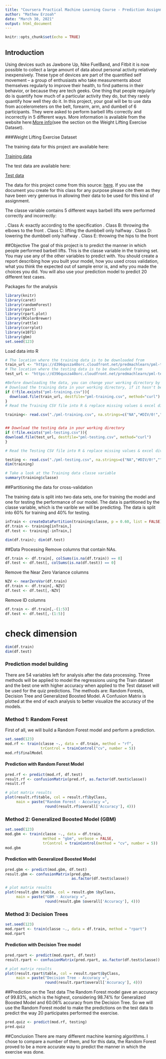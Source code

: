 ```yaml
---
title: "Coursera Practical Machine Learning Course - Prediction Assignment"
author: "Mathew Erzoah"
date: "March 30, 2021"
output: html_document
---
```


```r
knitr::opts_chunk$set(echo = TRUE)
```

## Introduction

Using devices such as Jawbone Up, Nike FuelBand, and Fitbit it is now possible to collect a large amount of data about personal activity relatively inexpensively. These type of devices are part of the quantified self movement – a group of enthusiasts who take measurements about themselves regularly to improve their health, to find patterns in their behavior, or because they are tech geeks. One thing that people regularly do is quantify how much of a particular activity they do, but they rarely quantify how well they do it. In this project, your goal will be to use data from accelerometers on the belt, forearm, arm, and dumbell of 6 participants. They were asked to perform barbell lifts correctly and incorrectly in 5 different ways. More information is available from the website here:[More info](http://web.archive.org/web/20161224072740/http:/groupware.les.inf.puc-rio.br/har)(see the section on the Weight Lifting Exercise Dataset).


###Weight Lifting Exercise Dataset

The training data for this project are available here:

[Training data](https://d396qusza40orc.cloudfront.net/predmachlearn/pml-training.csv)

The test data are available here:

[Test data](https://d396qusza40orc.cloudfront.net/predmachlearn/pml-testing.csv)

The data for this project come from this source: [here](http://web.archive.org/web/20161224072740/http:/groupware.les.inf.puc-rio.br/har). If you use the document you create for this class for any purpose please cite them as they have been very generous in allowing their data to be used for this kind of assignment.

The classe variable contains 5 different ways barbell lifts were performed correctly and incorrectly:

. Class A: exactly according to the specification
. Class B: throwing the elbows to the front
. Class C: lifting the dumbbell only halfway
. Class D: lowering the dumbbell only halfway
. Class E: throwing the hips to the front

##Objective
The goal of this project is to predict the manner in which people performed barbell lifts. This is the classe variable in the training set. You may use any of the other variables to predict with. You should create a report describing how you built your model, how you used cross validation, what you think the expected out of sample error is, and why you made the choices you did. You will also use your prediction model to predict 20 different test cases.


Packages for the analysis
```r
library(knitr)
library(caret)
library(randomForest)
library(rpart)
library(rpart.plot)
library(RColorBrewer)
library(rattle)
library(corrplot)
library(e1071)
library(gbm)
set.seed(123)
```

Load data into R
```r
# The location where the training data is to be downloaded from
train_url <- "https://d396qusza40orc.cloudfront.net/predmachlearn/pml-training.csv"
# The location where the testing data is to be downloaded from
test_url <- "https://d396qusza40orc.cloudfront.net/predmachlearn/pml-testing.csv"

#Before downloading the data, you can change your working directory by setting the path in setwd()
# Download the training data in your working directory, if it hasn't been already
if (!file.exists("pml-training.csv")){
  download.file(train_url, destfile="pml-training.csv", method="curl")
}
# Read the Training CSV file into R & replace missing values & excel division error strings #DIV/0! with 'NA'

training<- read.csv("./pml-training.csv", na.strings=c("NA","#DIV/0!",""))


## Download the testing data in your working directory
if (!file.exists("pml-testing.csv")){
download.file(test_url, destfile="pml-testing.csv", method="curl")
}

# Read the Testing CSV file into R & replace missing values & excel division error strings #DIV/0! with 'NA'

testing <- read.csv("./pml-testing.csv", na.strings=c("NA","#DIV/0!",""))
dim(training)

# Take a look at the Training data classe variable
summary(training$classe)
```


##Partitioning the data for cross-validation

The training data is split into two data sets, one for training the model and one for testing the performance of our model. The data is partitioned by the classe variable, which is the varible we will be predicting. The data is split into 60% for training and 40% for testing.

```r
inTrain <- createDataPartition(training$classe, p = 0.60, list = FALSE)
df.train <- training[inTrain,]
df.test <- training[-inTrain,]

dim(df.train); dim(df.test)
```


##Data Processing
Remove columns that contain NAs.
```r
df.train <- df.train[, colSums(is.na(df.train)) == 0]
df.test <- df.test[, colSums(is.na(df.test)) == 0]
```

Remove the Near Zero Variance columns

```r
NZV <- nearZeroVar(df.train)
df.train <- df.train[,-NZV]
df.test <- df.test[,-NZV]
```

Remove ID columns
```r
df.train <- df.train[,-(1:5)]
df.test <- df.test[,-(1:5)]
```

# check dimension
```r
dim(df.train)
dim(df.test)
```

### Prediction model building
There are 54 variables left for analysis after the data processing. Three methods will be applied to model the regressions using the Train dataset and the best one with higher accuracy when applied to the Test dataset will be used for the quiz predictions. The methods are: Random Forests, Decision Tree and Generalized Boosted Model. A Confusion Matrix is plotted at the end of each analysis to better visualize the accuracy of the models.

### Method 1: Random Forest
First of all, we will build a Random Forest model and perform a prediction.
```r
set.seed(123)
mod.rf <- train(classe ~., data = df.train, method = "rf",
                trControl = trainControl("cv", number = 5))
mod.rf$finalModel
```

#### Prediction with Random Forest Model
```r
pred.rf <- predict(mod.rf, df.test)
result.rf <- confusionMatrix(pred.rf, as.factor(df.test$classe))
result.rf
```

```r
# plot matrix results
plot(result.rf$table, col = result.rf$byClass, 
     main = paste("Random Forest - Accuracy =",
                  round(result.rf$overall['Accuracy'], 4)))
```


### Method 2: Generalized Boosted Model (GBM)
```r
set.seed(123)
mod.gbm <- train(classe ~., data = df.train, 
                 method = "gbm", verbose = FALSE,
                 trControl = trainControl(method = "cv", number = 5))
mod.gbm
```

#### Prediction with Generalized Boosted Model
```r
pred.gbm <- predict(mod.gbm, df.test)
result.gbm <- confusionMatrix(pred.gbm, 
                              as.factor(df.test$classe))
```


```r
# plot matrix results
plot(result.gbm $table, col = result.gbm $byClass, 
     main = paste("GBM - Accuracy =", 
                  round(result.gbm $overall['Accuracy'], 4)))
```


### Method 3: Decision Trees
```r
set.seed(123)
mod.rpart <- train(classe ~., data = df.train, method = "rpart")
mod.rpart
```


#### Prediction with Decision Tree model
```r
pred.rpart <- predict(mod.rpart, df.test)
result.rpart <- confusionMatrix(pred.rpart, as.factor(df.test$classe))
```


```r
# plot matrix results
plot(result.rpart$table, col = result.rpart$byClass, 
     main = paste("Decision Tree - Accuracy =",
                  round(result.rpart$overall['Accuracy'], 4)))
```



##Prediction on the Test data
The Random Forest model gave an accuracy of 99.83%, which is the highest, considering 98.74% for Generalized Boosted Model and 60.06% accuracy from the Decision Tree. So we will use the Random Forest model to make the predictions on the test data to predict the way 20 participates performed the exercise.


```r
pred.quiz <- predict(mod.rf, testing)
pred.quiz
```


##Conclusion
There are many different machine learning algorithms. I chose to compare a number of them, and for this data, the Random Forest proved to be a more accurate way to predict the manner in which the exercise was done.

